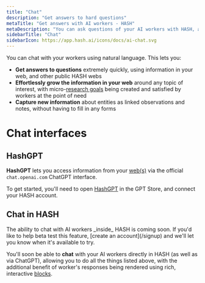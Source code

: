 ```yaml
---
title: "Chat"
description: "Get answers to hard questions"
metaTitle: "Get answers with AI workers - HASH"
metaDescription: "You can ask questions of your AI workers with HASH, allowing you to query and talk to your web in natural language"
sidebarTitle: "Chat"
sidebarIcon: https://app.hash.ai/icons/docs/ai-chat.svg
---
```


You can chat with your workers using natural language. This lets you: 

- **Get answers to questions** extremely quickly, using information in your web, and other public HASH webs
- **Effortlessly grow the information in your web** around any topic of interest, with micro-[research goals](/guide/workers/goals) being created and satisfied by workers at the point of need
- **Capture new information** about entities as linked observations and notes, without having to fill in any forms

# Chat interfaces

## HashGPT<a id="#hashgpt" /><a id="#chatgpt" />

**HashGPT** lets you access information from your [web(s)](/guide/webs) via the official `chat.openai.com` ChatGPT interface.

To get started, you'll need to open [HashGPT](https://chat.openai.com/g/g-i9t0QlD9c-hashgpt) in the GPT Store, and connect your HASH account.

## Chat in HASH

<Callout style="information" type="coming-soon">
  The ability to chat with AI workers _inside_ HASH is coming soon. If you'd
  like to help beta test this feature, [create an account](/signup) and we'll
  let you know when it's available to try.
</Callout>

You'll soon be able to **chat** with your AI workers directly in HASH (as well as via ChatGPT), allowing you to do all the things listed above, with the additional benefit of worker's responses being rendered using rich, interactive [blocks](/guide/pages/blocks).
